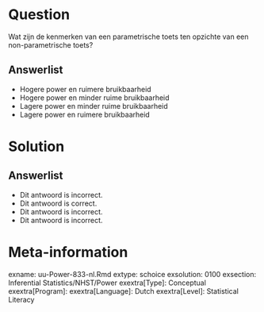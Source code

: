 Question
========
  
Wat zijn de kenmerken van een parametrische toets ten opzichte van een non-parametrische toets?
  
Answerlist
----------
* Hogere power en ruimere bruikbaarheid
* Hogere power en minder ruime bruikbaarheid
* Lagere power en minder ruime bruikbaarheid
* Lagere power en ruimere bruikbaarheid

Solution
========

Answerlist
----------
* Dit antwoord is incorrect. 
* Dit antwoord is correct.
* Dit antwoord is incorrect.
* Dit antwoord is incorrect.

Meta-information
================
exname: uu-Power-833-nl.Rmd
extype: schoice
exsolution: 0100
exsection: Inferential Statistics/NHST/Power
exextra[Type]: Conceptual
exextra[Program]: 
exextra[Language]: Dutch
exextra[Level]: Statistical Literacy